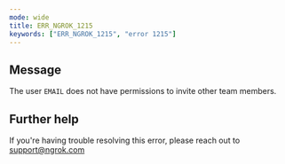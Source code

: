 ```yaml
---
mode: wide
title: ERR_NGROK_1215
keywords: ["ERR_NGROK_1215", "error 1215"]
---
```


## Message

The user `EMAIL` does not have permissions to invite other team members.

## Further help

If you're having trouble resolving this error, please reach out to [support@ngrok.com](mailto:support@ngrok.com?subject=Help%20with%20ERR_NGROK_1215)
